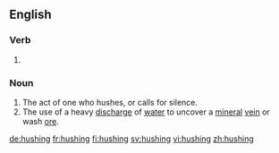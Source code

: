 ==English==

===Verb===
{{head|en|present participle}}

# {{present participle of|hush|lang=en|nocat=1}}

===Noun===
{{en-noun}}

# The act of one who hushes, or calls for silence.
# The use of a heavy [[discharge]] of [[water]] to uncover a [[mineral]] [[vein]] or wash [[ore]].

[[de:hushing]]
[[fr:hushing]]
[[fi:hushing]]
[[sv:hushing]]
[[vi:hushing]]
[[zh:hushing]]